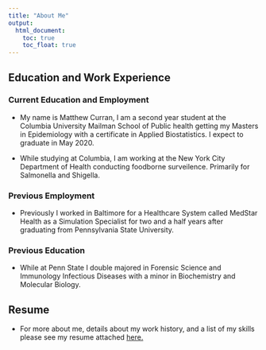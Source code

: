 ```yaml
---
title: "About Me"
output: 
  html_document:
    toc: true
    toc_float: true
---
```


## Education and Work Experience

### Current Education and Employment

* My name is Matthew Curran, I am a second year student at the Columbia University Mailman School of Public health getting my Masters in Epidemiology with a certificate in Applied Biostatistics. I expect to graduate in May 2020.

* While studying at Columbia, I am working at the New York City Department of Health conducting foodborne surveilence. Primarily for Salmonella and Shigella.

### Previous Employment

* Previously I worked in Baltimore for a Healthcare System called MedStar Health as a Simulation Specialist for two and a half years after graduating from Pennsylvania State University.

### Previous Education

* While at Penn State I double majored in Forensic Science and Immunology Infectious Diseases with a minor in Biochemistry and Molecular Biology.


## Resume
* For more about me, details about my work history, and a list of my skills please see my resume attached [here.](files/Curran_Matthew_Resume_09_11_19.pdf)
